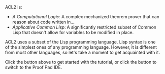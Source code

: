 
ACL2 is:

- _A Computational Logic_: A complex mechanized theorem prover that can reason
  about code written in...
- _Applicative Common Lisp_: A significantly restricted subset of Common Lisp
  that doesn't allow for variables to be modified in place.

ACL2 uses a subset of the Lisp programming language. Lisp syntax is one of the
simplest ones of any programming language. However, it is different from most
other languages, so let's take a moment to get acquainted with it.

Click the <FontAwesomeIcon icon={faArrowRight} /> button above to get started
with the tutorial, or click the <FontAwesomeIcon icon={faEdit} /> button to
switch to the Proof Pad IDE.
